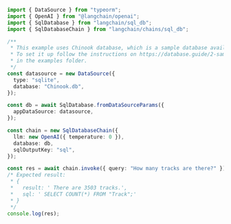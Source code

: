 ```typescript
import { DataSource } from "typeorm";
import { OpenAI } from "@langchain/openai";
import { SqlDatabase } from "langchain/sql_db";
import { SqlDatabaseChain } from "langchain/chains/sql_db";

/**
 * This example uses Chinook database, which is a sample database available for SQL Server, Oracle, MySQL, etc.
 * To set it up follow the instructions on https://database.guide/2-sample-databases-sqlite/, placing the .db file
 * in the examples folder.
 */
const datasource = new DataSource({
  type: "sqlite",
  database: "Chinook.db",
});

const db = await SqlDatabase.fromDataSourceParams({
  appDataSource: datasource,
});

const chain = new SqlDatabaseChain({
  llm: new OpenAI({ temperature: 0 }),
  database: db,
  sqlOutputKey: "sql",
});

const res = await chain.invoke({ query: "How many tracks are there?" });
/* Expected result:
 * {
 *   result: ' There are 3503 tracks.',
 *   sql: ' SELECT COUNT(*) FROM "Track";'
 * }
 */
console.log(res);
```